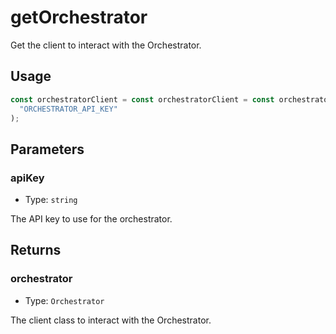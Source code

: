 # getOrchestrator

Get the client to interact with the Orchestrator.

## Usage

```typescript copy
const orchestratorClient = const orchestratorClient = const orchestratorClient = const orchestratorClient = const orchestratorClient = const orchestratorClient = const orchestratorClient = const orchestratorClient = const orchestratorClient = getOrchestrator(
  "ORCHESTRATOR_API_KEY"
);
```

## Parameters

### apiKey

- Type: `string`

The API key to use for the orchestrator.

## Returns

### orchestrator

- Type: `Orchestrator`

The client class to interact with the Orchestrator.
